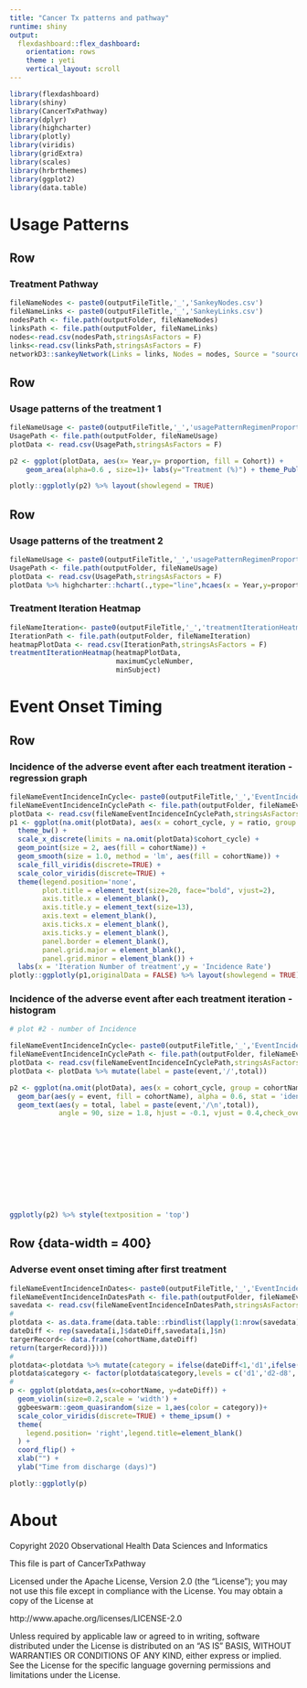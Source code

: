 ```yaml
---
title: "Cancer Tx patterns and pathway"
runtime: shiny
output: 
  flexdashboard::flex_dashboard:
    orientation: rows
    theme : yeti
    vertical_layout: scroll
---
```


```r
library(flexdashboard)
library(shiny)
library(CancerTxPathway)
library(dplyr)
library(highcharter)
library(plotly)
library(viridis)
library(gridExtra)
library(scales)
library(hrbrthemes)
library(ggplot2)
library(data.table)
```

# Usage Patterns {data-orientation=rows}

## Row

### Treatment Pathway

```r
fileNameNodes <- paste0(outputFileTitle,'_','SankeyNodes.csv')
fileNameLinks <- paste0(outputFileTitle,'_','SankeyLinks.csv')
nodesPath <- file.path(outputFolder, fileNameNodes)
linksPath <- file.path(outputFolder, fileNameLinks)
nodes<-read.csv(nodesPath,stringsAsFactors = F)
links<-read.csv(linksPath,stringsAsFactors = F)
networkD3::sankeyNetwork(Links = links, Nodes = nodes, Source = "source",Target = "target", Value = "value", NodeID = "name", fontSize = 12, nodeWidth = 30,sinksRight = FALSE)
```

## Row

### Usage patterns of the treatment 1

```r

fileNameUsage <- paste0(outputFileTitle,'_','usagePatternRegimenProportion.csv')
UsagePath <- file.path(outputFolder, fileNameUsage)
plotData <- read.csv(UsagePath,stringsAsFactors = F)

p2 <- ggplot(plotData, aes(x= Year,y= proportion, fill = Cohort)) + 
    geom_area(alpha=0.6 , size=1)+ labs(y="Treatment (%)") + theme_Publication() + scale_fill_Publication() + scale_x_continuous(breaks=seq(fromYear,toYear,1)) + theme(axis.text.x=element_text(angle=45, hjust=1))

plotly::ggplotly(p2) %>% layout(showlegend = TRUE)
```

## Row

### Usage patterns of the treatment 2

```r

fileNameUsage <- paste0(outputFileTitle,'_','usagePatternRegimenProportion.csv')
UsagePath <- file.path(outputFolder, fileNameUsage)
plotData <- read.csv(UsagePath,stringsAsFactors = F)
plotData %>% highcharter::hchart(.,type="line",hcaes(x = Year,y=proportion,group = Cohort)) %>% hc_xAxis(title = list(text = "Year")) %>% hc_yAxis(title = list(text = "Proportion of the regimen treated patients for total chemotherapy received patients (%)"),from = 0, to =70)

```

### Treatment Iteration Heatmap

```r

fileNameIteration<- paste0(outputFileTitle,'_','treatmentIterationHeatmap.csv')
IterationPath <- file.path(outputFolder, fileNameIteration)
heatmapPlotData <- read.csv(IterationPath,stringsAsFactors = F)
treatmentIterationHeatmap(heatmapPlotData,
                          maximumCycleNumber,
                          minSubject)

```

Event Onset Timing {data-orientation=rows}
================================

Row {.tabset .tabset-fade}
--------------------------------

### Incidence of the adverse event after each treatment iteration - regression graph

```r

fileNameEventIncidenceInCycle<- paste0(outputFileTitle,'_','EventIncidenceInCycle.csv')
fileNameEventIncidenceInCyclePath <- file.path(outputFolder, fileNameEventIncidenceInCycle)
plotData <- read.csv(fileNameEventIncidenceInCyclePath,stringsAsFactors = F)
p1 <- ggplot(na.omit(plotData), aes(x = cohort_cycle, y = ratio, group = cohortName, color = cohortName)) +
  theme_bw() +
  scale_x_discrete(limits = na.omit(plotData)$cohort_cycle) +
  geom_point(size = 2, aes(fill = cohortName)) +
  geom_smooth(size = 1.0, method = 'lm', aes(fill = cohortName)) +
  scale_fill_viridis(discrete=TRUE) +
  scale_color_viridis(discrete=TRUE) +
  theme(legend.position='none',
        plot.title = element_text(size=20, face="bold", vjust=2),
        axis.title.x = element_blank(),
        axis.title.y = element_text(size=13),
        axis.text = element_blank(),
        axis.ticks.x = element_blank(),
        axis.ticks.y = element_blank(),
        panel.border = element_blank(),
        panel.grid.major = element_blank(),
        panel.grid.minor = element_blank()) +
  labs(x = 'Iteration Number of treatment',y = 'Incidence Rate')
plotly::ggplotly(p1,originalData = FALSE) %>% layout(showlegend = TRUE) %>% add_text(text = ~percent(round(y, 2)) ,textposition= "top right",showlegend = FALSE) 
```

### Incidence of the adverse event after each treatment iteration - histogram 

```r

# plot #2 - number of Incidence

fileNameEventIncidenceInCycle<- paste0(outputFileTitle,'_','EventIncidenceInCycle.csv')
fileNameEventIncidenceInCyclePath <- file.path(outputFolder, fileNameEventIncidenceInCycle)
plotData <- read.csv(fileNameEventIncidenceInCyclePath,stringsAsFactors = F)
plotData <- plotData %>% mutate(label = paste(event,'/',total))

p2 <- ggplot(na.omit(plotData), aes(x = cohort_cycle, group = cohortName)) + theme_bw() +  scale_x_discrete(limits = na.omit(plotData)$cohort_cycle) +  geom_bar(aes(y = total, fill = cohortName), alpha = 0.4, stat = 'identity',show.legend = TRUE) +
  geom_bar(aes(y = event, fill = cohortName), alpha = 0.6, stat = 'identity',show.legend = FALSE) +
  geom_text(aes(y = total, label = paste(event,'/\n',total)),
            angle = 90, size = 1.8, hjust = -0.1, vjust = 0.4,check_overlap = TRUE,show.legend = FALSE, position = position_dodge(width = 0.6)) + theme(legend.position='bottom',
                                                                                                                                                        legend.title=element_blank(),
                                                                                                                                                        plot.title = element_text(size=20, vjust=2),
                                                                                                                                                        axis.title.x = element_text(size=13),
                                                                                                                                                        axis.title.y = element_text(size=13),
                                                                                                                                                        axis.ticks.x = element_blank(),
                                                                                                                                                        axis.text = element_blank(),
                                                                                                                                                        axis.ticks.y = element_blank(),
                                                                                                                                                        panel.border = element_blank(),
                                                                                                                                                        panel.grid.major = element_blank(),
                                                                                                                                                        panel.grid.minor = element_blank()) + scale_fill_viridis(discrete=TRUE) + scale_y_continuous(limits = c(0, max(plotData$total * 1.1))) + labs(x = 'Iteration Number of treatment', y = 'Number of Incidence')

ggplotly(p2) %>% style(textposition = 'top')
```

Row {data-width = 400}
--------------------------------

### Adverse event onset timing after first treatment {data-vertical_layout=scroll}

```r
fileNameEventIncidenceInDates<- paste0(outputFileTitle,'_','EventIncidenceInDates.csv')
fileNameEventIncidenceInDatesPath <- file.path(outputFolder, fileNameEventIncidenceInDates)
savedata <- read.csv(fileNameEventIncidenceInDatesPath,stringsAsFactors = F)
#
plotdata <- as.data.frame(data.table::rbindlist(lapply(1:nrow(savedata),function(i){cohortName <- rep(savedata[i,]$cohortName,savedata[i,]$n)
dateDiff <- rep(savedata[i,]$dateDiff,savedata[i,]$n)
targerRecord<- data.frame(cohortName,dateDiff)
return(targerRecord)})))
#
plotdata<-plotdata %>% mutate(category = ifelse(dateDiff<1,'d1',ifelse(dateDiff<=7,'d2-d8',ifelse(dateDiff<=14,'d9-d15',ifelse(dateDiff<=21,'d16-d22',ifelse(dateDiff<=30,'-d30','>d30'))))))
plotdata$category <- factor(plotdata$category,levels = c('d1','d2-d8','d9-d15','d16-d22','-d30','>d30'))
#
p <- ggplot(plotdata,aes(x=cohortName, y=dateDiff)) +
  geom_violin(size=0.2,scale = 'width') +
  ggbeeswarm::geom_quasirandom(size = 1,aes(color = category))+
  scale_color_viridis(discrete=TRUE) + theme_ipsum() +
  theme(
    legend.position= 'right',legend.title=element_blank()
  ) +
  coord_flip() +
  xlab("") +
  ylab("Time from discharge (days)")

plotly::ggplotly(p)

```   

About
================================

Copyright 2020 Observational Health Data Sciences and Informatics

This file is part of CancerTxPathway

Licensed under the Apache License, Version 2.0 (the "License");
you may not use this file except in compliance with the License.
You may obtain a copy of the License at

http://www.apache.org/licenses/LICENSE-2.0

Unless required by applicable law or agreed to in writing, software
distributed under the License is distributed on an "AS IS" BASIS,
WITHOUT WARRANTIES OR CONDITIONS OF ANY KIND, either express or implied.
See the License for the specific language governing permissions and
limitations under the License.
